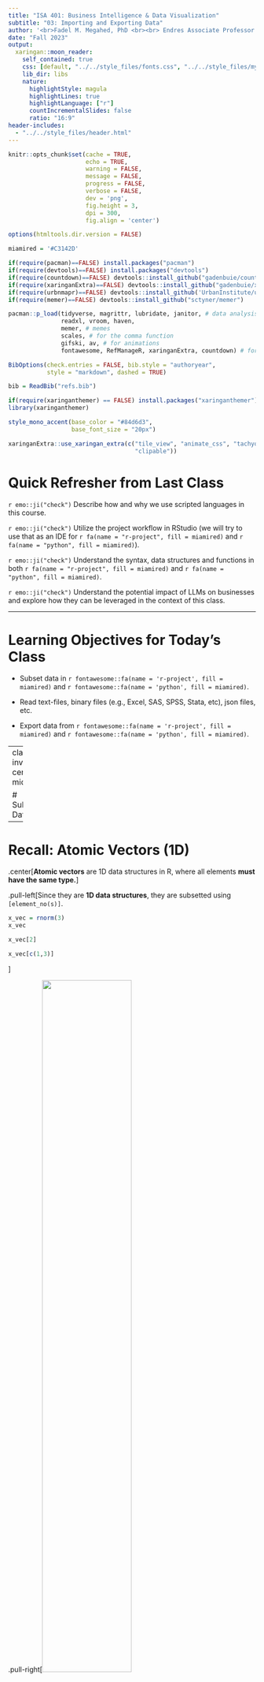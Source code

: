 ```yaml
---
title: "ISA 401: Business Intelligence & Data Visualization"
subtitle: "03: Importing and Exporting Data"
author: '<br>Fadel M. Megahed, PhD <br><br> Endres Associate Professor <br> Farmer School of Business<br> Miami University<br><br> [`r icons::icon_style(icons::fontawesome("twitter"), fill = "white")` @FadelMegahed](https://twitter.com/FadelMegahed) <br> [`r icons::icon_style(icons::fontawesome("github"), fill = "white")` fmegahed](https://github.com/fmegahed/) <br> [`r icons::icon_style(icons::fontawesome("paper-plane", style = "solid"), fill = "white")` fmegahed@miamioh.edu](mailto:fmegahed@miamioh.edu)<br> [`r icons::icon_style(icons::fontawesome("question"), fill = "white")` Automated Scheduler for Office Hours](https://calendly.com/fmegahed)<br><br>'
date: "Fall 2023"
output:
  xaringan::moon_reader:
    self_contained: true
    css: [default, "../../style_files/fonts.css", "../../style_files/my-theme.css"]
    lib_dir: libs
    nature:
      highlightStyle: magula
      highlightLines: true
      highlightLanguage: ["r"]
      countIncrementalSlides: false
      ratio: "16:9"
header-includes:  
  - "../../style_files/header.html"
---
```



```r
knitr::opts_chunk$set(cache = TRUE,
                      echo = TRUE,
                      warning = FALSE,
                      message = FALSE,
                      progress = FALSE, 
                      verbose = FALSE,
                      dev = 'png',
                      fig.height = 3,
                      dpi = 300,
                      fig.align = 'center')

options(htmltools.dir.version = FALSE)

miamired = '#C3142D'

if(require(pacman)==FALSE) install.packages("pacman")
if(require(devtools)==FALSE) install.packages("devtools")
if(require(countdown)==FALSE) devtools::install_github("gadenbuie/countdown")
if(require(xaringanExtra)==FALSE) devtools::install_github("gadenbuie/xaringanExtra")
if(require(urbnmapr)==FALSE) devtools::install_github('UrbanInstitute/urbnmapr')
if(require(memer)==FALSE) devtools::install_github("sctyner/memer")

pacman::p_load(tidyverse, magrittr, lubridate, janitor, # data analysis pkgs
               readxl, vroom, haven,
               memer, # memes
               scales, # for the comma function
               gifski, av, # for animations
               fontawesome, RefManageR, xaringanExtra, countdown) # for slides

BibOptions(check.entries = FALSE, bib.style = "authoryear", 
           style = "markdown", dashed = TRUE)

bib = ReadBib("refs.bib") 
```

```r
if(require(xaringanthemer) == FALSE) install.packages("xaringanthemer")
library(xaringanthemer)

style_mono_accent(base_color = "#84d6d3",
                  base_font_size = "20px")

xaringanExtra::use_xaringan_extra(c("tile_view", "animate_css", "tachyons", "panelset", "broadcast", "share_again", "search", "fit_screen", "editable", 
                                    "clipable"))

```


# Quick Refresher from Last Class

`r emo::ji("check")`  Describe how and why we use scripted languages in this course.  

`r emo::ji("check")`  Utilize the project workflow in RStudio (we will try to use that as an IDE for `r fa(name = "r-project", fill = miamired)` and `r fa(name = "python", fill = miamired)`).  

`r emo::ji("check")` Understand the syntax, data structures and functions in both `r fa(name = "r-project", fill = miamired)` and `r fa(name = "python", fill = miamired)`. 

`r emo::ji("check")`  Understand the potential impact of LLMs on businesses and explore how they can be leveraged in the context of this class.   


---

# Learning Objectives for Today's Class

- Subset data in `r fontawesome::fa(name = 'r-project', fill = miamired)` and `r fontawesome::fa(name = 'python', fill = miamired)`.  

- Read text-files, binary files (e.g., Excel, SAS, SPSS, Stata, etc), json files, etc.  

- Export data from `r fontawesome::fa(name = 'r-project', fill = miamired)` and `r fontawesome::fa(name = 'python', fill = miamired)`.


---
class: inverse, center, middle

# Subsetting Data


---

# Recall: Atomic Vectors (1D)

.center[**Atomic vectors** are 1D data structures in R, where all elements **must have the same type.**]

.pull-left[Since they are **1D data structures**, they are subsetted using `[element_no(s)]`.   

```r
x_vec = rnorm(3)
x_vec

x_vec[2]

x_vec[c(1,3)]
```

]


.pull-right[<img src="https://d33wubrfki0l68.cloudfront.net/eb6730b841e32292d9ff36b33a590e24b6221f43/57192/diagrams/vectors/summary-tree-atomic.png" width="60%"> <br><br> <img src="https://d33wubrfki0l68.cloudfront.net/8a3d360c80da1186b1373a0ff0ddf7803b96e20d/254c6/diagrams/vectors/atomic.png" width="80%">]  

.footnote[
<html>
<hr>
</html>
**Sources:** Images are from [Hadley Wickham's Advanced R Book, Chapter 3 on Vectors](https://adv-r.hadley.nz/vectors-chap.html).
]


---

# Recall: Lists 

```r
lst <- list( 1:5, "a", c(TRUE, FALSE, TRUE), c(2.3, 5.9) )
```

.pull-left[
Subset by `[]`
```r
lst[4]
```
]
.pull-right[
Subset by `[[]]`
```r
lst[[4]]
```
]

.center[<img src="../../figures/pepper.png" width="45%">]

.footnote[
<html>
<hr>
</html>
**Sources:** Image is from [Hadley Wickham's Tweet on Indexing lists in R](https://twitter.com/hadleywickham/status/643381054758363136?lang=en).
]


---

# Recall: Matrices (2D)

A matrix is a **2D data structure** made of **one/homogeneous data type.**


.pull-left[
### A 2 $\times$ 2 numeric matrix
```r
x_mat = matrix( sample(1:10, size = 4), nrow = 2, ncol = 2 ) 
```

```r
x_mat # printing it nicely
print('-----------------')
x_mat[1, 2] # subsetting #<< 
```


]


.pull-right[
### A 3 $\times$ 4 character matrix
```r
x_char = matrix( sample(letters, size = 12), nrow = 3, ncol =4 )
x_char
```



```r
x_char[1:2, 2:3] # subsetting #<< 
```
]


---

# Tibbles 

.pull-left[
```r
library(tibble)

dept = c('ACC', 'ECO', 'FIN', 'ISA', 'MGMT')
nfaculty = c(18L, 19L, 14L, 25L, 22L)

fsb_tbl <- tibble(
  department = dept, 
  count = nfaculty, 
  percentage = count / sum(count))
fsb_tbl
```
]

.pull-right[
.center[<img src="../../figures/legos-jbryan-structures.png" width="92%">]
]

.left[
.footnote[
<html>
<hr>
</html>
**Source:** The image is from the excellent [lego-rstats GitHub Repository by Jenny Bryan](https://github.com/jennybc/lego-rstats#readme)
]
]


---

# Subsetting Tibbles

.left-column[
## **to <br> 1d**
]
.right-column[
* with `[[]]` or `$`
```r
fsb_tbl[["count"]] # column name

fsb_tbl[[2]] # column position

fsb_tbl$count # column name

```
]

.footnote[
<html>
<hr>
</html> 

**Source:** Slide is based on [Earo Wang's STAT 220 Slides](https://stats220.earo.me/02-import-export.html#19).
]


---

# Subsetting Tibbles

.left-column[
## **by <br> columns**
]
.right-column[
* with `[]` or `[, col]`

.pull-left[
```r
fsb_tbl["count"]
```
]
.pull-right[
```r
fsb_tbl[2] # for data.frames -> fsb_tbl[, 2]
```
]
]

.footnote[
<html>
<hr>
</html> 

**Source:** Slide is based on [Earo Wang's STAT 220 Slides](https://stats220.earo.me/02-import-export.html#20).
]


---

# Subsetting Tibbles

.left-column[
## **by rows**
]
.right-column[
* with `[row, ]`

.pull-left[
```r
fsb_tbl[c(1, 3), ]
```
]
.pull-right[
```r
fsb_tbl[-c(2, 4), ]
```
]
]

.footnote[
<html>
<hr>
</html> 

**Source:** Slide is based on [Earo Wang's STAT 220 Slides](https://stats220.earo.me/02-import-export.html#21).
]


---

# Subsetting Tibbles

.left-column[

## **by <br> rows <br> and <br> columns**
]
.right-column[
* with `[row, col]`

```r
fsb_tbl[1:3, 2:3]
## fsb_tbl[-4, 2:3] # same as above
## fsb_tbl[1:3, c("count". "percentage")] # same result
## fsb_tbl[c(rep(TRUE, 3), FALSE), 2:3] # same as above
```
]

.footnote[
<html>
<hr>
</html> 

**Source:** Slide is based on [Earo Wang's STAT 220 Slides](https://stats220.earo.me/02-import-export.html#22).
]


---

# Subsetting Tibbles

* Use `[[` to extract 1d vectors from 2d tibbles
* Use `[` to subset tibbles to a new tibble
  + numbers (positive/negative) as indices
  + characters (column names) as indices
  + logicals as indices

```r
fsb_tbl[["count"]] # will produce 1-D vector
fsb_tbl$count # will produce 1D vector

# Resulting in tibbles
fsb_tbl[, 2]
fsb_tbl[1:3, 2:3]
```

.footnote[
<html>
<hr>
</html> 

**Source:** Slide is based on [Earo Wang's STAT 220 Slides](https://stats220.earo.me/02-import-export.html#23).
]


---

# Translating `r fontawesome::fa("r-project", fill = miamired)` Data Structures to `r fontawesome::fa("python", fill = miamired)`

.font90[
<html>
<center>
<table border="1" style="font-size: 0.8em;">
  <tr>
    <th>R Data Structure</th>
    <th>Description</th>
    <th>R Subsetting<br>(Multiple Methods)</th>
    <th>Python Equivalent</th>
    <th>Python Subsetting<br>(Multiple Methods)</th>
  </tr>
  <tr>
    <td>Vector</td>
    <td>1D array, single type</td>
    <td>vector[index]<br>vector[c(1,2)]<br>vector[-1]</td>
    <td>List (with single type)<br>or NumPy array</td>
    <td>list[-1]<br>list[1:3]<br>array[1:3]</td>
  </tr>
  <tr>
    <td>Matrix</td>
    <td>2D array, single type</td>
    <td>matrix[row, col]<br>matrix[1,]<br>matrix[,1]</td>
    <td>2D List (with single type)<br>or 2D NumPy array</td>
    <td>list[row][col]<br>array[row, col]<br>array[row,:]<br>array[:,col]</td>
  </tr>
  <tr>
    <td>Data Frame</td>
    <td>2D table,<br>multiple types</td>
    <td>df[row, col]<br>df[1,]<br>df[, "col"]<br>df$col</td>
    <td>Pandas DataFrame</td>
    <td>df.loc[row, col]<br>df.iloc[row, col]</td>
  </tr>
  <tr>
    <td>List</td>
    <td>Ordered collection,<br>multiple types</td>
    <td>list[[index]]<br>list$element_name<br>list[[1]][1]</td>
    <td>List</td>
    <td>list[index]<br>list[index][subindex]</td>
  </tr>
  <tr>
    <td>Dictionary</td>
    <td>Key-value pairs</td>
    <td>list$element_name</td>
    <td>Dictionary</td>
    <td>dict[key]<br>dict.get(key)</td>
  </tr>
</table>

</center>
</html>
]

.footnote[
<html>
<hr>
</html>

**Note:** Indexing starts at **0** in `r fontawesome::fa("python", fill = miamired)` and at **1** in `r fontawesome::fa("r-project", fill = miamired)`.
]



---

class: inverse middle

# Data import `r emo::ji('arrow_down')`

---

.left-column[
.center[<img src="https://raw.githubusercontent.com/rstudio/hex-stickers/master/PNG/readr.png" width="60%">]
]
.right-column[
# Reading Plain-Text Rectangular `r fa('file')`
## .small[(a.k.a. flat or spreadsheet-like files)]
* delimited text files with `read_delim()`
  + `.csv`: comma separated values with `read_csv()`
  + `.tsv`: tab separated values `read_tsv()`   
    - In `r fontawesome::fa("python", fill = miamired)`, you can either use `pandas.read_table(filepath)` or `pd.read_csv(fpath, sep='\t')`.

<hr>
]





---

# Some Details on Reading CSV Data Files

## `read_csv()` arguments with [`?read_csv()`](https://readr.tidyverse.org/reference/read_delim.html)

.left-column[
.center[<img src="https://raw.githubusercontent.com/rstudio/hex-stickers/master/PNG/readr.png" width="60%">]
]
.right-column[
```r
read_csv(
  file,
  col_names = TRUE,
  col_types = NULL,
  locale = default_locale(),
  na = c("", "NA"),
  quoted_na = TRUE,
  quote = "\"",
  comment = "",
  trim_ws = TRUE,
  skip = 0,
  n_max = Inf,
  guess_max = min(1000, n_max),
  progress = show_progress(),
  skip_empty_rows = TRUE
)
```
]

???

* w/o using arguments, readr makes smart guesses, which means take a little longer
* more specific, speed up the reading



---


# Demo: Reading CSV Data `r fa('file')` in `r fa('r-project')` and `r fa('python')`

In this hands-on demo, you will learn how to:

- Import CSV files into your environment based on:

  * files that are located on your `r fa('desktop')`, see **Canvas** for downloading an example CSV 
  
  * files that are hosted on the web.  
      + **Data in Webpages `r fa('sitemap')`:** we will cover the following examples in class:   
          - **WH Visitors Log**: <https://www.whitehouse.gov/disclosures/visitor-logs/>    
          - **FRED Data:** e.g., [Unempolyment Rate (UNRATE)](https://fred.stlouisfed.org/series/UNRATE)  
      + **GitHub** `r fa('github')` Repositories, e.g.,
          - [NYT COVID-19 Repo](https://github.com/nytimes/covid-19-data/blob/master/us-states.csv) - by state COVID-19 data 
          - [Women's Rights Around the World](https://github.com/glosophy/women-data) - focusing on  `WomenTotal.csv` 



```r
library(tidyverse)
library(readxl)

# reading csv (locally)
# --------------------
# Talk about the project, placing the file in a specific location and reading the data

burrow_df_r = readr::read_csv(file = 'data/burrow_career_stats.csv', skip = 1)
dplyr::glimpse( burrow_df_r )


# reading csvs that are located on the web
# ----------------------------------------
wh_df = readr::read_csv('https://www.whitehouse.gov/wp-content/uploads/2022/04/2021_WAVES-ACCESS-RECORDS.csv')

fred_df = readr::read_csv('https://fred.stlouisfed.org/graph/fredgraph.csv?bgcolor=%23e1e9f0&chart_type=line&drp=0&fo=open%20sans&graph_bgcolor=%23ffffff&height=450&mode=fred&recession_bars=on&txtcolor=%23444444&ts=12&tts=12&width=1318&nt=0&thu=0&trc=0&show_legend=yes&show_axis_titles=yes&show_tooltip=yes&id=UNRATE&scale=left&cosd=1948-01-01&coed=2023-08-01&line_color=%234572a7&link_values=false&line_style=solid&mark_type=none&mw=3&lw=2&ost=-99999&oet=99999&mma=0&fml=a&fq=Monthly&fam=avg&fgst=lin&fgsnd=2020-02-01&line_index=1&transformation=lin&vintage_date=2023-09-04&revision_date=2023-09-04&nd=1948-01-01')

covid_df_r = readr::read_csv('https://github.com/nytimes/covid-19-data/raw/master/us-states.csv')


ai_df = readxl::read_excel('data/AIAAIC Repository.xlsx', sheet= 'Repository', skip=1)
df = janitor::remove_empty(df, which = 'cols')
df = df[2:1087,  1:35] 
```


```python
import pandas as pd
from os import getcwd

getcwd()

# reading csv (locally)
# --------------------
# Talk about the project, placing the file in a specific location and reading the data

burrow_df_py = pd.read_csv('./data/burrow_career_stats.csv', header =1)
burrow_df_py.describe()


# reading csvs that are located on the web
# ----------------------------------------
wh_df_py = pd.read_csv('https://www.whitehouse.gov/wp-content/uploads/2022/04/2021_WAVES-ACCESS-RECORDS.csv')

fred_df_py = pd.read_csv('https://fred.stlouisfed.org/graph/fredgraph.csv?bgcolor=%23e1e9f0&chart_type=line&drp=0&fo=open%20sans&graph_bgcolor=%23ffffff&height=450&mode=fred&recession_bars=on&txtcolor=%23444444&ts=12&tts=12&width=1318&nt=0&thu=0&trc=0&show_legend=yes&show_axis_titles=yes&show_tooltip=yes&id=UNRATE&scale=left&cosd=1948-01-01&coed=2023-08-01&line_color=%234572a7&link_values=false&line_style=solid&mark_type=none&mw=3&lw=2&ost=-99999&oet=99999&mma=0&fml=a&fq=Monthly&fam=avg&fgst=lin&fgsnd=2020-02-01&line_index=1&transformation=lin&vintage_date=2023-09-04&revision_date=2023-09-04&nd=1948-01-01')

covid_df_py = pd.read_csv('https://github.com/nytimes/covid-19-data/raw/master/us-states.csv')


ai_df_py = pd.read_excel('data/AIAAIC Repository.xlsx', sheet_name= 1, header =1, skiprows=[2])
ai_df_py = ai_df_py.dropna(axis = 1, how = 'all')
ai_df_py.head()

```


---


.left-column[
.center[<img src="https://raw.githubusercontent.com/rstudio/hex-stickers/master/PNG/readxl.png" width="60%">]
]
.right-column[
# Reading Proprietary Binary Files

**Microsoft Excel `r fa("file-excel", fill = "green")`** (with extensions `.xls`for MSFT Excel 2003 and earlier **OR**  `.xlsx` for MSFT Excel 2007 and later)


### Non-Graded Class Activity

`r countdown(minutes = 5, seconds = 0, top = 0, font_size = "2em")`

.panelset[

.panel[.panel-name[Activity]

.small[
- Download [AIAAIC Repository.xlsx](https://miamioh.instructure.com/courses/202961/files/29007028?module_item_id=4707257)  

- Store the data in an appropriate location on your computer (e.g., within the data folder for ISA 401)

- Use the `read_excel()` from the `readxl` package in `r fa('r-project')` and from `pandas` in `r fa('python')` to read the data.

- Report the number of observations, variables and the class of each variable from the data.  
]
]


.panel[.panel-name[Your Solution]

.small[

> _Over the next 5 minutes, use an R/Python script file to answer the questions from the activity and record your answers below_

.can-edit.key-activity1[
Number of observations and variables: ...... and ......  

The class of each variable ......

] 
]
]

.panel[.panel-name[My Solution]

**Please refer to our discussion in class**

]


]

]



???

* contrasting to plain-text, binary files have to be opened by a certain app

---

.left-column[
.center[<img src="https://raw.githubusercontent.com/rstudio/hex-stickers/master/PNG/haven.png" width="60%">]
]
.right-column[
# Reading Proprietary Binary Files

Several functions from the `r fa('r-project', fill = miamired)` [haven](https://haven.tidyverse.org/) `r fa("box", fill = "gold")` can be used to read and write formats used by other statistical packages. Example functions include:

- SAS
  + `.sas7bdat` with `read_sas()` | In `r fa('python', fill = miamired)`, [`pd.read_sas()`](https://pandas.pydata.org/docs/reference/api/pandas.read_sas.html)
  
- Stata
  + `.dta` with `read_dta()` | In `r fa('python', fill = miamired)`, [`pd.read_stata()`](https://pandas.pydata.org/docs/reference/api/pandas.read_stata.html)
  
- SPSS
  + `.sav` with `read_sav()`  In `r fa('python', fill = miamired)`, [`pd.read_spsss()`](https://pandas.pydata.org/docs/reference/api/pandas.read_spss.html)
  

**Please refer to the help files for each of those packages for more details.**

]


---

# JSON Files

> _JSON (JavaScript Object Notation) is an open standard file format and data interchange format that uses **human-readable** text to store and transmit data **objects** consisting of **attribute–value pairs** and **arrays**... It is a common data format with diverse uses ... including that of web applications with servers._ --- [Wikipedia's Definition of JSON](https://en.wikipedia.org/wiki/JSON)

* **object:** `{}`
* **array:** `[]`
* **value:** string/character, number, object, array, logical, `null`


---

# JSON Files

.pull-left[
### JSON
```json
{
  "firstName": "Mickey",
  "lastName": "Mouse",
  "address": {
    "city": "Mousetown",
    "postalCode": 10000
  }
  "logical": [true, false]
}
```
]
.pull-right[
### R list
```r
list(
  firstName = "Mickey",
  lastName = "Mouse",
  address = list(
    city = "Mousetown",
    postalCode = 10000
  ),
  logical = c(TRUE, FALSE)
)
```
]


---

# Demo

We will use the `r fa('r-project', fill = miamired)` [jsonlite](https://cran.r-project.org/web/packages/jsonlite/index.html) `r fa('box', fill = 'gold')` to read an example from one of the [awesome-json-datasets](https://github.com/jdorfman/awesome-json-datasets). In `r fa('python', fill = miamired)`, we will use [`pandas.read_json()`](https://pandas.pydata.org/docs/reference/api/pandas.read_json.html)

Please note the following from the `r fa('r-project', fill = miamired)` demo:  

- **Setting up the package**, which should be a one-time event if you are using the same computer.  

- **Which function** are we using from the package to read the json data? 

- What is the **type of object returned** by the function?

- How are we **converting the object to a tibble?**  

Please note the following from the `r fa('python', fill = miamired)` demo:    
- How the `pd.read_()` has a consistent approach to data importing?



---
class: inverse, center, middle

# Data export `r emo::ji('arrow_up')`

---

# From Read to Write

`r fa('r-project', fill = miamired)` `read_*()` to `write_*()`

**Do these `r fa('r-project', fill = miamired)` functions come from the same package?**


```r
write_csv(example_tbl, file = "example.csv")
write_sas(example_tbl, path = "example.sas7bdat")
write_json(example_tbl, path = "example.json")
```

`r fa('python', fill = miamired)` `read_*()` to `DataFrame.to_*()`

**Do these `r fa('python', fill = miamired)` functions come from the same package?**


```python
import pandas as pd

covid_df_py = pd.read_csv('https://github.com/nytimes/covid-19-data/raw/master/us-states.csv')

covid_df_py.to_excel('./data/covid_example.xlsx')
```


---
class: inverse, center, middle

# Recap

---

# Summary of Main Points

By now, you should be able to do the following:  

- Subset data in `r fontawesome::fa(name = 'r-project', fill = miamired)` and `r fontawesome::fa(name = 'python', fill = miamired)`.  

- Read text-files, binary files (e.g., Excel, SAS, SPSS, Stata, etc), json files, etc.  

- Export data from `r fontawesome::fa(name = 'r-project', fill = miamired)` and `r fontawesome::fa(name = 'python', fill = miamired)`.



---

# Things to Do to Prepare for Our Next Class

- Go over your notes and complete [Assignment 03](https://miamioh.instructure.com/courses/202961/quizzes/582510) on Canvas.  

- **Before attempting the assignment, you are encouraged to:**  
  * Go over this slide deck as well as the [slide deck from last class](https://fmegahed.github.io/isa401/fall2023/class02/02_llms_r_python.html)  
  * Read the supplementary reading highlighted in [Class 01 Slide 39](https://fmegahed.github.io/isa401/fall2023/class01/01_Introduction.html?panelset3=activity4&panelset4=activity5&panelset5=activity6#39)
  
- **While attempting the assignment, you are encouraged to:**  
  * Google (`r fontawesome::fa(name = 'google', fill = miamired)`) any `r fontawesome::fa(name = 'r-project', fill = miamired)` or `r fontawesome::fa(name = 'python', fill = miamired)` that you need.  
  * Consult the [readr cheatsheet](https://raw.githubusercontent.com/rstudio/cheatsheets/main/data-import.pdf) and the [pandas cheatsheet](https://pandas.pydata.org/Pandas_Cheat_Sheet.pdf) to quickly reference common use cases.  
  


